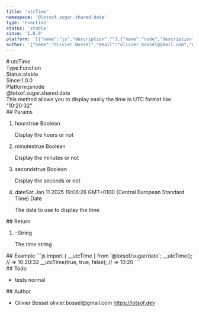 ```yaml
---
title: 'utcTime'
namespace: '@lotsof.sugar.shared.date'
type: 'Function'
status: 'stable'
since: '1.0.0'
platform: '[{"name":"js","description":""},{"name":"node","description":""}]'
author: '{"name":"Olivier Bossel","email":"olivier.bossel@gmail.com","url":"https://lotsof.dev"}'
---
```

<div class="docmap-mdx">
# utcTime
<div class="_metas">
<div class="_type"><span class="_type-label">Type:</span><span class="_type-value">Function</span></div>
<div class="_status"><span class="_status-label">Status:</span><span class="_status-value -stable">stable</span></div>
<div class="_since"><span class="_since-label">Since:</span><span class="_since-value">1.0.0</span></div>
<div class="_platform"><span class="_platform-label">Platform:</span><span class="_platform-value -js">js</span><span class="_platform-value -node">node</span></div>
</div>
<div class="_namespace">@lotsof.sugar.shared.date</div>
<div class="_description typo-format typo-rhythm">
This method allows you to display easily the time in UTC format like &quot;10:20:32&quot;
</div>
<div class="_params">
## Params
<ol class="_list">
<li class="_item">
<span class="_name">hours</span><span class="_default">true</span> <span class="_type">Boolean</span>
<p class="_description">Display the hours or not</p>
</li>
<li class="_item">
<span class="_name">minutes</span><span class="_default">true</span> <span class="_type">Boolean</span>
<p class="_description">Display the minutes or not</p>
</li>
<li class="_item">
<span class="_name">seconds</span><span class="_default">true</span> <span class="_type">Boolean</span>
<p class="_description">Display the seconds or not</p>
</li>
<li class="_item">
<span class="_name">date</span><span class="_default">Sat Jan 11 2025 19&colon;06&colon;26 GMT&plus;0100 &lpar;Central European Standard Time&rpar;</span> <span class="_type">Date</span>
<p class="_description">The date to use to display the time</p>
</li>
</ol>
</div>
<div class="_return">
## Return
<ol class="_list">
<li class="_item">
<span class="_default">-</span><span class="_type">String</span>
<p class="_description">The time string</p>
</li>
</ol>
</div>
<div class="_examples">
## Example
```js
import { __utcTime } from '@lotsof/sugar/date';
__utcTime(); // => 10:20:32
__utcTime(true, true, false); // => 10:20
```
</div>
<div class="_todo">
## Todo
<ul class="_list">
<li class="_item">
<span class="_description">tests</span>
<span class="_priority -normal">normal</span>
</li>
</ul>
</div>
<div class="_author">
## Author
<ul class="_list">
<li class="_item">
<span class="_name">Olivier Bossel</span>
<span class="_email">olivier.bossel@gmail.com</span>
<a href="https://lotsof.dev" target="_blank" class="_url">https://lotsof.dev</a>
</li>
</ul>
</div>
</div>